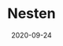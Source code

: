 ---
title: Nesten
category: Partners
tag: Connectivity,LPWAN,Communications
status: publish
date: 2020-09-24
slug: Nesten is an IoT communications provider for LPWAN connectivity || Hardware & Connectivity partner (Korea)
website: https://medium.com/@iotex/iotex-nesten-building-next-gen-iot-communication-ecosystems-dff617ccc1f2
twitter:
logo: /img/Nesten.png
featured_img: https://wp.gcap1.iotex.io/wp-content/uploads/2020/10/nesten.jpg
telegram:
---